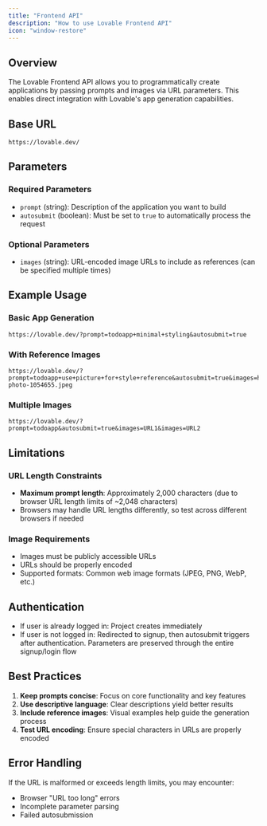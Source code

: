 ```yaml
---
title: "Frontend API"
description: "How to use Lovable Frontend API"
icon: "window-restore"
---
```


## Overview

The Lovable Frontend API allows you to programmatically create applications by passing prompts and images via URL parameters. This enables direct integration with Lovable's app generation capabilities.

## Base URL

```
https://lovable.dev/
```

## Parameters

### Required Parameters

- `prompt` (string): Description of the application you want to build
- `autosubmit` (boolean): Must be set to `true` to automatically process the request

### Optional Parameters

- `images` (string): URL-encoded image URLs to include as references (can be specified multiple times)

## Example Usage

### Basic App Generation

```
https://lovable.dev/?prompt=todoapp+minimal+styling&autosubmit=true
```

### With Reference Images

```filename
https://lovable.dev/?prompt=todoapp+use+picture+for+style+reference&autosubmit=true&images=https://images.pexels.com/photos/1054655/pexels-photo-1054655.jpeg
```

### Multiple Images

```
https://lovable.dev/?prompt=todoapp&autosubmit=true&images=URL1&images=URL2
```

## Limitations

### URL Length Constraints

- **Maximum prompt length**: Approximately 2,000 characters (due to browser URL length limits of ~2,048 characters)
- Browsers may handle URL lengths differently, so test across different browsers if needed

### Image Requirements

- Images must be publicly accessible URLs
- URLs should be properly encoded
- Supported formats: Common web image formats (JPEG, PNG, WebP, etc.)

## Authentication

- If user is already logged in: Project creates immediately
- If user is not logged in: Redirected to signup, then autosubmit triggers after authentication. Parameters are preserved through the entire signup/login flow

## Best Practices

1. **Keep prompts concise**: Focus on core functionality and key features
2. **Use descriptive language**: Clear descriptions yield better results
3. **Include reference images**: Visual examples help guide the generation process
4. **Test URL encoding**: Ensure special characters in URLs are properly encoded

## Error Handling

If the URL is malformed or exceeds length limits, you may encounter:

- Browser "URL too long" errors
- Incomplete parameter parsing
- Failed autosubmission
